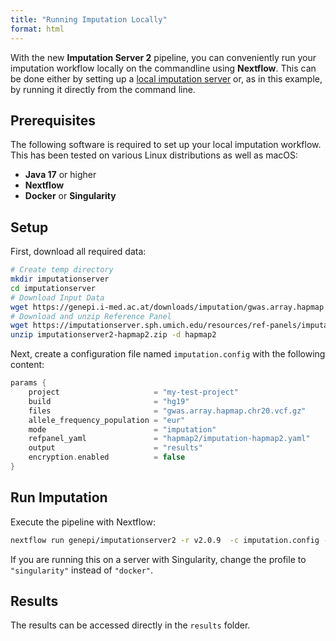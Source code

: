 ```yaml
---
title: "Running Imputation Locally"
format: html
---
```


With the new **Imputation Server 2** pipeline, you can conveniently run your imputation workflow locally on the commandline using **Nextflow**. This can be done either by setting up a [local imputation server](https://genepi.github.io/michigan-imputationserver/tutorials/local-server/) or, as in this example, by running it directly from the command line.

## Prerequisites
The following software is required to set up your local imputation workflow. This has been tested on various Linux distributions as well as macOS:

* **Java 17** or higher  
* **Nextflow**  
* **Docker** or **Singularity**

## Setup
First, download all required data:

```bash
# Create temp directory
mkdir imputationserver
cd imputationserver
# Download Input Data
wget https://genepi.i-med.ac.at/downloads/imputation/gwas.array.hapmap.chr20.vcf.gz
# Download and unzip Reference Panel
wget https://imputationserver.sph.umich.edu/resources/ref-panels/imputationserver2-hapmap2.zip
unzip imputationserver2-hapmap2.zip -d hapmap2
```

Next, create a configuration file named `imputation.config` with the following content:

```groovy
params {
    project                     = "my-test-project"
    build                       = "hg19"
    files                       = "gwas.array.hapmap.chr20.vcf.gz"
    allele_frequency_population = "eur"
    mode                        = "imputation"
    refpanel_yaml               = "hapmap2/imputation-hapmap2.yaml"
    output                      = "results"
    encryption.enabled          = false
}
```

## Run Imputation
Execute the pipeline with Nextflow:

```bash
nextflow run genepi/imputationserver2 -r v2.0.9  -c imputation.config -profile docker
```

::: {.callout-note}
If you are running this on a server with Singularity, change the profile to `"singularity"` instead of `"docker"`.
:::

## Results
The results can be accessed directly in the ```results``` folder.